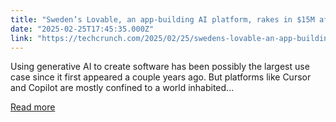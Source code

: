 ```yaml
---
title: "Sweden’s Lovable, an app-building AI platform, rakes in $15M after spectacular growth"
date: "2025-02-25T17:45:35.000Z"
link: "https://techcrunch.com/2025/02/25/swedens-lovable-an-app-building-ai-platform-rakes-in-16m-after-spectacular-growth/"
---
```


Using generative AI to create software has been possibly the largest use case since it first appeared a couple years ago. But platforms like Cursor and Copilot are mostly confined to a world inhabited...

[Read more](https://techcrunch.com/2025/02/25/swedens-lovable-an-app-building-ai-platform-rakes-in-16m-after-spectacular-growth/)
